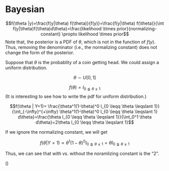 # Bayesian

$$f(\theta |y)=\frac{f(y|\theta) f(\theta)}{f(y)}=\frac{f(y|\theta) f(\theta)}{\int f(y|\theta)f(\theta)d\theta}=\frac{likelihood \times prior}{normalizing-constant} \propto likelihood \times prior$$
Note that, the posterior is a PDF of $\theta$, which is not in the function of $f(y)$. Thus, removing the denominator (i.e., the normalizing constant) does not change the form of the posterior. 

Suppose that $\theta$ is the probablity of a coin getting head. We could assign a uniform distribution.

$$\theta \sim U[0,1]$$

$$f(\theta)=I_{0 \leqq \theta \leqslant 1}$$
(It is interesting to see how to write the pdf for uniform distribution.)

$$f(\theta | Y=1)= \frac{\theta^1(1-\theta)^0 I_{0 \leqq \theta \leqslant 1}}{\int_{-\infty}^{+\infty} \theta^1(1-\theta)^0 I_{0 \leqq \theta \leqslant 1} d\theta}=\frac{\theta I_{0 \leqq \theta \leqslant 1}}{\int_0^1 \theta d\theta}=2\theta I_{0 \leqq \theta \leqslant 1}$$

If we ignore the normalizing constant, we will get

$$f(\theta | Y=1) \propto \theta^1(1-\theta)^0 I_{0 \leqq \theta \leqslant 1}=\theta I_{0 \leqq \theta \leqslant 1}$$

Thus, we can see that with vs. without the noramlizing constant is the "2".

()
